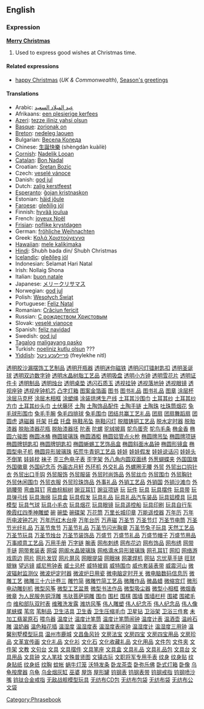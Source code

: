 ==English==
===Expression===
'''[[Merry Christmas]]'''<!-- capitalisation looks wrong -->

# Used to express good wishes at Christmas time.

====Related expressions====
*[[happy Christmas]] (''UK & Commonwealth''), [[Season's greetings]]

====Translations====
*Arabic: [[عيد الميلاد السعيد ]]
*Afrikaans: [[een plesierige kerfees]]
*[[Azeri]]: [[tezze iliniz yahsi olsun]]
*[[Basque]]: [[zorionak on]]
*[[Breton]]: [[nedeleg laouen]]
*Bulgarian: [[Весела Коледа]]
*Chinese: [[生誕快樂]] (shèngdàn kuàilè)
*[[Cornish]]: [[Nadelik Looan]]
*[[Catalan]]: [[Bon Nadal]]
*Croatian: [[Sretan Bozic]]
*Czech: [[veselé vánoce]]
*Danish: [[god jul]]
*Dutch: [[zalig kerstfeest]]
*[[Esperanto]]: [[ĝojan kristnaskon]]
*Estonian: [[häid jõule]]
*[[Faroese]]: [[gleðilig jól]]
*Finnish: [[hyvää joulua]]
*French: [[joyeux Noël]]
*[[Frisian]]: [[noflike krystdagen]]
*German: [[fröhliche Weihnachten]]
*Greek: [[Καλά Χριστούγεννα]]
*[[Hawaiian]]: [[mele kalikimaka]]
*[[Hindi]]: Shubh bada din/ Shubh Christmas
*[[Icelandic]]: [[gleðileg jól]]
*Indonesian: Selamat Hari Natal
*Irish: Nollaig Shona
*Italian: [[buon natale]]
*Japanese: [[メリークリサマス]]
*Norwegian: [[god jul]]
*Polish: [[Wesołych Świąt]]
*Portuguese: [[Feliz Natal]]
*Romanian: [[Crăciun fericit]]
*Russian: [[С рождеством Христовым]] 
*Slovak: [[veselé vianoce]]
*Spanish: [[feliz navidad]]
*Swedish: [[god jul]]
*[[Tagalog]] [[maligayang pasko]]
*Turkish: [[noeliniz kutlu olsun]] ???
*[[Yiddish]]: [[פֿרײלעכע ניטל]] (freylekhe nitl)

[[Category:Phrasebook]]
[http:/www.88558888.com/lipin039/001.htm 透明胶沙漏摆饰工艺制品]
[http:/www.88558888.com/lipin039/002.htm 透明开瓶器]
[http:/www.88558888.com/lipin039/003.htm 透明迷你磁铁]
[http:/www.88558888.com/lipin039/004.htm 透明闪灯镭射匙扣]
[http:/www.88558888.com/lipin039/005.htm 透明圣诞球]
[http:/www.88558888.com/lipin039/006.htm 透明双边数字钟]
[http:/www.88558888.com/lipin039/007.htm 透明水晶树脂工艺品]
[http:/www.88558888.com/lipin039/008.htm 透明吸盘]
[http:/www.88558888.com/lipin039/009.htm 透明小方钟]
[http:/www.88558888.com/lipin039/010.htm 透明雪花片]
[http:/www.88558888.com/lipin039/011.htm 透明证件卡]
[http:/www.88558888.com/lipin039/012.htm 透明制品]
[http:/www.88558888.com/lipin039/013.htm 透明烛台]
[http:/www.88558888.com/lipin039/014.htm 透明桌垫]
[http:/www.88558888.com/lipin039/015.htm 透闪石质玉]
[http:/www.88558888.com/lipin039/016.htm 透视挂钟]
[http:/www.88558888.com/lipin039/017.htm 透视落地钟]
[http:/www.88558888.com/lipin039/018.htm 透视眼镜]
[http:/www.88558888.com/lipin039/019.htm 透视座钟]
[http:/www.88558888.com/lipin039/020.htm 透视座钟机芯]
[http:/www.88558888.com/lipin039/021.htm 凸字灯箱]
[http:/www.88558888.com/lipin039/022.htm 图案金箔画]
[http:/www.88558888.com/lipin039/023.htm 图书]
[http:/www.88558888.com/lipin039/024.htm 图书礼品]
[http:/www.88558888.com/lipin039/025.htm 图书礼品]
[http:/www.88558888.com/lipin039/026.htm 图章]
[http:/www.88558888.com/lipin039/027.htm 涂层杯]
[http:/www.88558888.com/lipin039/028.htm 涂层马克杯]
[http:/www.88558888.com/lipin039/029.htm 涂层木相框]
[http:/www.88558888.com/lipin039/030.htm 涂塑绳]
[http:/www.88558888.com/lipin039/031.htm 涂装烘烤生产线]
[http:/www.88558888.com/lipin039/032.htm 土耳其沙围巾]
[http:/www.88558888.com/lipin039/033.htm 土耳其纱]
[http:/www.88558888.com/lipin039/034.htm 土耳其纱方巾]
[http:/www.88558888.com/lipin039/035.htm 土耳其纱头巾]
[http:/www.88558888.com/lipin039/036.htm 土伏藤环]
[http:/www.88558888.com/lipin039/037.htm 土陶]
[http:/www.88558888.com/lipin039/038.htm 土陶饰品配件]
[http:/www.88558888.com/lipin039/039.htm 土陶手链]
[http:/www.88558888.com/lipin039/040.htm 土陶珠]
[http:/www.88558888.com/lipin039/041.htm 吐珠筒烟花]
[http:/www.88558888.com/lipin039/042.htm 兔毛球形围巾]
[http:/www.88558888.com/lipin039/043.htm 兔毛手腕]
[http:/www.88558888.com/lipin039/044.htm 兔毛四排球]
[http:/www.88558888.com/lipin039/045.htm 兔毛围巾]
[http:/www.88558888.com/lipin039/046.htm 团结共赢工艺礼品]
[http:/www.88558888.com/lipin039/047.htm 团扇]
[http:/www.88558888.com/lipin039/048.htm 团扇舞蹈扇]
[http:/www.88558888.com/lipin039/049.htm 团圆虎]
[http:/www.88558888.com/lipin039/050.htm 退磁器]
[http:/www.88558888.com/lipin039/051.htm 托架]
[http:/www.88558888.com/lipin039/052.htm 托盘]
[http:/www.88558888.com/lipin039/053.htm 托盘]
[http:/www.88558888.com/lipin039/054.htm 拖鞋吊坠]
[http:/www.88558888.com/lipin039/055.htm 拖鞋闪灯]
[http:/www.88558888.com/lipin039/056.htm 脱腊铸铜工艺品]
[http:/www.88558888.com/lipin039/057.htm 脱水定时器]
[http:/www.88558888.com/lipin039/058.htm 脱胎漆器]
[http:/www.88558888.com/lipin039/059.htm 脱胎漆器花瓶]
[http:/www.88558888.com/lipin039/060.htm 脱胎漆器坯]
[http:/www.88558888.com/lipin039/061.htm 陀表]
[http:/www.88558888.com/lipin039/062.htm 陀螺]
[http:/www.88558888.com/lipin039/063.htm 驼绒披肩]
[http:/www.88558888.com/lipin039/064.htm 鸵鸟蛋壳]
[http:/www.88558888.com/lipin039/065.htm 鸵鸟毛条]
[http:/www.88558888.com/lipin039/066.htm 椭金香]
[http:/www.88558888.com/lipin039/067.htm 椭圆六骏图]
[http:/www.88558888.com/lipin039/068.htm 椭圆冰桶]
[http:/www.88558888.com/lipin039/069.htm 椭圆玻璃珠]
[http:/www.88558888.com/lipin039/070.htm 椭圆酒柜]
[http:/www.88558888.com/lipin039/071.htm 椭圆铝管点火枪]
[http:/www.88558888.com/lipin039/072.htm 椭圆牌吊坠]
[http:/www.88558888.com/lipin039/073.htm 椭圆牌项链]
[http:/www.88558888.com/lipin039/074.htm 椭圆牌钥匙扣]
[http:/www.88558888.com/lipin039/075.htm 椭圆牌钥匙扣]
[http:/www.88558888.com/lipin039/076.htm 椭圆蜥蜴工艺饰品盒]
[http:/www.88558888.com/lipin039/077.htm 椭圆斜面水晶钟]
[http:/www.88558888.com/lipin039/078.htm 椭圆形镜盒]
[http:/www.88558888.com/lipin039/079.htm 椭圆型电子机]
[http:/www.88558888.com/lipin039/080.htm 椭圆异形玻璃珠]
[http:/www.88558888.com/lipin039/081.htm 拓荒牛青铜工艺品]
[http:/www.88558888.com/lipin039/082.htm 娃娃]
[http:/www.88558888.com/lipin039/083.htm 娃娃假发]
[http:/www.88558888.com/lipin039/084.htm 娃娃说话闪]
[http:/www.88558888.com/lipin039/085.htm 娃娃头不倒笔]
[http:/www.88558888.com/lipin039/086.htm 娃娃枕]
[http:/www.88558888.com/lipin039/087.htm 袜子]
[http:/www.88558888.com/lipin039/088.htm 歪三色电子表]
[http:/www.88558888.com/lipin039/089.htm 歪字架]
[http:/www.88558888.com/lipin039/090.htm 外八角内圆双面绣]
[http:/www.88558888.com/lipin039/091.htm 外葱蝴蝶夹]
[http:/www.88558888.com/lipin039/092.htm 外国国旗]
[http:/www.88558888.com/lipin039/093.htm 外国徽章]
[http:/www.88558888.com/lipin039/094.htm 外国纪念币]
[http:/www.88558888.com/lipin039/095.htm 外画古月轩]
[http:/www.88558888.com/lipin039/096.htm 外环机]
[http:/www.88558888.com/lipin039/097.htm 外交礼品]
[http:/www.88558888.com/lipin039/098.htm 外螺圈无腰]
[http:/www.88558888.com/lipin039/099.htm 外贸]
[http:/www.88558888.com/lipin039/100.htm 外贸出口钩针衣]
[http:/www.88558888.com/lipin039/101.htm 外贸出口手钩]
[http:/www.88558888.com/lipin039/102.htm 外贸服饰]
[http:/www.88558888.com/lipin039/103.htm 外贸服装]
[http:/www.88558888.com/lipin039/104.htm 外贸时尚饰品]
[http:/www.88558888.com/lipin039/105.htm 外贸丝巾]
[http:/www.88558888.com/lipin039/106.htm 外贸围巾]
[http:/www.88558888.com/lipin039/107.htm 外贸胸针]
[http:/www.88558888.com/lipin039/108.htm 外贸休闲围巾]
[http:/www.88558888.com/lipin039/109.htm 外贸衣服]
[http:/www.88558888.com/lipin039/110.htm 外贸珍珠饰品]
[http:/www.88558888.com/lipin039/111.htm 外事礼品]
[http:/www.88558888.com/lipin039/112.htm 外销工艺品]
[http:/www.88558888.com/lipin039/113.htm 外销国]
[http:/www.88558888.com/lipin039/114.htm 外销沙滩巾]
[http:/www.88558888.com/lipin039/115.htm 外销腰带]
[http:/www.88558888.com/lipin039/116.htm 弯曲耳钉]
[http:/www.88558888.com/lipin039/117.htm 弯曲棕榈树]
[http:/www.88558888.com/lipin039/118.htm 豌豆耳钉]
[http:/www.88558888.com/lipin039/119.htm 豌豆项链]
[http:/www.88558888.com/lipin039/120.htm 玩]
[http:/www.88558888.com/lipin039/121.htm 玩件]
[http:/www.88558888.com/lipin039/122.htm 玩具]
[http:/www.88558888.com/lipin039/123.htm 玩具摆件]
[http:/www.88558888.com/lipin039/124.htm 玩具带]
[http:/www.88558888.com/lipin039/125.htm 玩具弹弓线]
[http:/www.88558888.com/lipin039/126.htm 玩具海绵]
[http:/www.88558888.com/lipin039/127.htm 玩具盒]
[http:/www.88558888.com/lipin039/128.htm 玩具假发]
[http:/www.88558888.com/lipin039/129.htm 玩具礼品]
[http:/www.88558888.com/lipin039/130.htm 玩具礼品汽车装品]
[http:/www.88558888.com/lipin039/131.htm 玩具铝模具]
[http:/www.88558888.com/lipin039/132.htm 玩具模型]
[http:/www.88558888.com/lipin039/133.htm 玩具气球]
[http:/www.88558888.com/lipin039/134.htm 玩具小毛衣]
[http:/www.88558888.com/lipin039/135.htm 玩具烟花]
[http:/www.88558888.com/lipin039/136.htm 玩具眼镜]
[http:/www.88558888.com/lipin039/137.htm 玩具遥控船]
[http:/www.88558888.com/lipin039/138.htm 玩具印刷]
[http:/www.88558888.com/lipin039/139.htm 玩具自行车]
[http:/www.88558888.com/lipin039/140.htm 晚霞红四季神雕塑]
[http:/www.88558888.com/lipin039/141.htm 碗]
[http:/www.88558888.com/lipin039/142.htm 碗垫]
[http:/www.88558888.com/lipin039/143.htm 碗碟架]
[http:/www.88558888.com/lipin039/144.htm 万花筒]
[http:/www.88558888.com/lipin039/145.htm 万里长城印章]
[http:/www.88558888.com/lipin039/146.htm 万能遥控器]
[http:/www.88558888.com/lipin039/147.htm 万年历]
[http:/www.88558888.com/lipin039/148.htm 万年历电波钟芯片]
[http:/www.88558888.com/lipin039/149.htm 万年历红木台座]
[http:/www.88558888.com/lipin039/150.htm 万年台历]
[http:/www.88558888.com/lipin039/151.htm 万声磁]
[http:/www.88558888.com/lipin039/152.htm 万圣节]
[http:/www.88558888.com/lipin039/153.htm 万圣节灯]
[http:/www.88558888.com/lipin039/154.htm 万圣节电筒]
[http:/www.88558888.com/lipin039/155.htm 万圣节光纤礼品]
[http:/www.88558888.com/lipin039/156.htm 万圣节鬼节]
[http:/www.88558888.com/lipin039/157.htm 万圣节礼品]
[http:/www.88558888.com/lipin039/158.htm 万圣节闪光胸章]
[http:/www.88558888.com/lipin039/159.htm 万圣节兔子玩具]
[http:/www.88558888.com/lipin039/160.htm 天然工艺品]
[http:/www.88558888.com/lipin039/161.htm 万圣节玩具]
[http:/www.88558888.com/lipin039/162.htm 万圣节烛台]
[http:/www.88558888.com/lipin039/163.htm 万圣节装饰品]
[http:/www.88558888.com/lipin039/164.htm 万盛节]
[http:/www.88558888.com/lipin039/165.htm 万盛节礼品]
[http:/www.88558888.com/lipin039/166.htm 万盛节帽子]
[http:/www.88558888.com/lipin039/167.htm 万盛节用品]
[http:/www.88558888.com/lipin039/168.htm 万事顺意工艺品]
[http:/www.88558888.com/lipin039/169.htm 万用手册]
[http:/www.88558888.com/lipin039/170.htm 万字链]
[http:/www.88558888.com/lipin039/171.htm 腕表]
[http:/www.88558888.com/lipin039/172.htm 网布刺绣]
[http:/www.88558888.com/lipin039/173.htm 网布花边]
[http:/www.88558888.com/lipin039/174.htm 网布饰品]
[http:/www.88558888.com/lipin039/175.htm 网布绣]
[http:/www.88558888.com/lipin039/176.htm 网带手链]
[http:/www.88558888.com/lipin039/177.htm 网带套装表]
[http:/www.88558888.com/lipin039/178.htm 网袋]
[http:/www.88558888.com/lipin039/179.htm 网阁水晶玻璃珠]
[http:/www.88558888.com/lipin039/180.htm 网格滴水异形玻璃珠]
[http:/www.88558888.com/lipin039/181.htm 网孔耳钉]
[http:/www.88558888.com/lipin039/182.htm 网扣]
[http:/www.88558888.com/lipin039/183.htm 网络游戏周边]
[http:/www.88558888.com/lipin039/184.htm 网片]
[http:/www.88558888.com/lipin039/185.htm 网片发钗]
[http:/www.88558888.com/lipin039/186.htm 网片屏风]
[http:/www.88558888.com/lipin039/187.htm 网眼提袋]
[http:/www.88558888.com/lipin039/188.htm 网眼袜]
[http:/www.88558888.com/lipin039/189.htm 网罩焊机]
[http:/www.88558888.com/lipin039/190.htm 网钻]
[http:/www.88558888.com/lipin039/191.htm 忘忧草手链]
[http:/www.88558888.com/lipin039/192.htm 旺财貔貅]
[http:/www.88558888.com/lipin039/193.htm 望远镜]
[http:/www.88558888.com/lipin039/194.htm 威尼熊钟表]
[http:/www.88558888.com/lipin039/195.htm 威士忌杯]
[http:/www.88558888.com/lipin039/196.htm 威特披肩]
[http:/www.88558888.com/lipin039/197.htm 威特围巾]
[http:/www.88558888.com/lipin039/198.htm 威也套装表带]
[http:/www.88558888.com/lipin039/199.htm 威震河山]
[http:/www.88558888.com/lipin039/200.htm 微波辐射监测仪]
[http:/www.88558888.com/lipin039/201.htm 微波炉定时器]
[http:/www.88558888.com/lipin039/202.htm 微波炉日用瓷]
[http:/www.88558888.com/lipin039/203.htm 微电脑定时开关]
[http:/www.88558888.com/lipin039/204.htm 微电脑数码信息历]
[http:/www.88558888.com/lipin039/205.htm 微雕工艺]
[http:/www.88558888.com/lipin039/206.htm 微雕三十六计卷三]
[http:/www.88558888.com/lipin039/207.htm 雕竹简]
[http:/www.88558888.com/lipin039/208.htm 微雕竹简工艺品]
[http:/www.88558888.com/lipin039/209.htm 微雕作品]
[http:/www.88558888.com/lipin039/210.htm 微晶蜡]
[http:/www.88558888.com/lipin039/211.htm 微缩宫灯]
[http:/www.88558888.com/lipin039/212.htm 微形电动雕刻机]
[http:/www.88558888.com/lipin039/213.htm 微型风筝]
[http:/www.88558888.com/lipin039/214.htm 微型工艺盆景]
[http:/www.88558888.com/lipin039/215.htm 微型书法作品]
[http:/www.88558888.com/lipin039/216.htm 微型吸尘器]
[http:/www.88558888.com/lipin039/217.htm 微型小相框]
[http:/www.88558888.com/lipin039/218.htm 微烟香]
[http:/www.88558888.com/lipin039/219.htm 微章]
[http:/www.88558888.com/lipin039/220.htm 为人民服务铜浮雕]
[http:/www.88558888.com/lipin039/221.htm 韦驮菩萨铜雕]
[http:/www.88558888.com/lipin039/222.htm 围巾]
[http:/www.88558888.com/lipin039/223.htm 围栏]
[http:/www.88558888.com/lipin039/224.htm 围棋]
[http:/www.88558888.com/lipin039/225.htm 围墙]
[http:/www.88558888.com/lipin039/226.htm 围墙栏杆]
[http:/www.88558888.com/lipin039/227.htm 围裙]
[http:/www.88558888.com/lipin039/228.htm 围裙毛巾]
[http:/www.88558888.com/lipin039/229.htm 维和部队双时表]
[http:/www.88558888.com/lipin039/230.htm 维雅洗发露]
[http:/www.88558888.com/lipin039/231.htm 潍坊风筝]
[http:/www.88558888.com/lipin039/232.htm 伟人雕塑]
[http:/www.88558888.com/lipin039/233.htm 伟人纪念币]
[http:/www.88558888.com/lipin039/234.htm 伟人纪念品]
[http:/www.88558888.com/lipin039/235.htm 伟人像]
[http:/www.88558888.com/lipin039/236.htm 尾蛱蝶]
[http:/www.88558888.com/lipin039/237.htm 苇帘]
[http:/www.88558888.com/lipin039/238.htm 苇制品]
[http:/www.88558888.com/lipin039/239.htm 卫生洁具]
[http:/www.88558888.com/lipin039/240.htm 卫生香]
[http:/www.88558888.com/lipin039/241.htm 卫生压缩毛巾]
[http:/www.88558888.com/lipin039/242.htm 卫星钻]
[http:/www.88558888.com/lipin039/243.htm 卫浴架]
[http:/www.88558888.com/lipin039/244.htm 卫浴三件套]
[http:/www.88558888.com/lipin039/245.htm 未加工翡翠原石]
[http:/www.88558888.com/lipin039/246.htm 喂鸟器]
[http:/www.88558888.com/lipin039/247.htm 温度计]
[http:/www.88558888.com/lipin039/248.htm 温度计笔筒]
[http:/www.88558888.com/lipin039/249.htm 温度计笔筒闹钟]
[http:/www.88558888.com/lipin039/250.htm 温度计表]
[http:/www.88558888.com/lipin039/251.htm 温酒壶]
[http:/www.88558888.com/lipin039/252.htm 温岭石雕]
[http:/www.88558888.com/lipin039/253.htm 温奶器]
[http:/www.88558888.com/lipin039/254.htm 温色釉花插]
[http:/www.88558888.com/lipin039/255.htm 温湿度]
[http:/www.88558888.com/lipin039/256.htm 温湿度表]
[http:/www.88558888.com/lipin039/257.htm 温湿度表闹钟]
[http:/www.88558888.com/lipin039/258.htm 温湿度计]
[http:/www.88558888.com/lipin039/259.htm 温湿度三用钟]
[http:/www.88558888.com/lipin039/260.htm 温馨别墅模型玩具]
[http:/www.88558888.com/lipin039/261.htm 温州市鹿城]
[http:/www.88558888.com/lipin039/262.htm 文昌鱼风铃]
[http:/www.88558888.com/lipin039/263.htm 文房法宝]
[http:/www.88558888.com/lipin039/264.htm 文房四宝]
[http:/www.88558888.com/lipin039/265.htm 文房四宝用品]
[http:/www.88558888.com/lipin039/266.htm 文房珍品]
[http:/www.88558888.com/lipin039/267.htm 文革宣传画]
[http:/www.88558888.com/lipin039/268.htm 文化礼品]
[http:/www.88558888.com/lipin039/269.htm 文化衫]
[http:/www.88558888.com/lipin039/270.htm 文化石]
[http:/www.88558888.com/lipin039/271.htm 文化收藏礼品]
[http:/www.88558888.com/lipin039/272.htm 文化用品]
[http:/www.88558888.com/lipin039/273.htm 文件包]
[http:/www.88558888.com/lipin039/274.htm 文件夹]
[http:/www.88558888.com/lipin039/275.htm 文件架]
[http:/www.88558888.com/lipin039/276.htm 文教]
[http:/www.88558888.com/lipin039/277.htm 文句台]
[http:/www.88558888.com/lipin039/278.htm 文具]
[http:/www.88558888.com/lipin039/279.htm 文具摆件]
[http:/www.88558888.com/lipin039/280.htm 文具笔座]
[http:/www.88558888.com/lipin039/281.htm 文具盒]
[http:/www.88558888.com/lipin039/282.htm 文具礼品]
[http:/www.88558888.com/lipin039/283.htm 文具礼品包]
[http:/www.88558888.com/lipin039/284.htm 文具台]
[http:/www.88558888.com/lipin039/285.htm 文具用品]
[http:/www.88558888.com/lipin039/286.htm 文具钟]
[http:/www.88558888.com/lipin039/287.htm 文人笔挂]
[http:/www.88558888.com/lipin039/288.htm 文殊普贤图]
[http:/www.88558888.com/lipin039/289.htm 文镇古玩]
[http:/www.88558888.com/lipin039/290.htm 文职将军专用手表]
[http:/www.88558888.com/lipin039/291.htm 纹身]
[http:/www.88558888.com/lipin039/292.htm 纹身贴]
[http:/www.88558888.com/lipin039/293.htm 纹身贴纸]
[http:/www.88558888.com/lipin039/294.htm 纹身纸]
[http:/www.88558888.com/lipin039/295.htm 纹胸]
[http:/www.88558888.com/lipin039/296.htm 蚊帐]
[http:/www.88558888.com/lipin039/297.htm 蜗牛灯笼]
[http:/www.88558888.com/lipin039/298.htm 沃特发条]
[http:/www.88558888.com/lipin039/299.htm 卧龙茶壶]
[http:/www.88558888.com/lipin039/300.htm 卧弥乐佛]
[http:/www.88558888.com/lipin039/301.htm 卧式灯箱]
[http:/www.88558888.com/lipin039/302.htm 卧像]
[http:/www.88558888.com/lipin039/303.htm 乌龟按摩器]
[http:/www.88558888.com/lipin039/304.htm 乌龟]
[http:/www.88558888.com/lipin039/305.htm 乌金烟灰缸]
[http:/www.88558888.com/lipin039/306.htm 巫婆]
[http:/www.88558888.com/lipin039/307.htm 屋饰]
[http:/www.88558888.com/lipin039/308.htm 屋形罐]
[http:/www.88558888.com/lipin039/309.htm 钨钢表]
[http:/www.88558888.com/lipin039/310.htm 钨钢表带]
[http:/www.88558888.com/lipin039/311.htm 钨钢戒指]
[http:/www.88558888.com/lipin039/312.htm 钨钢喷沙嘴]
[http:/www.88558888.com/lipin039/313.htm 钨钛合金戒指]
[http:/www.88558888.com/lipin039/314.htm 无敌战舰模型玩具]
[http:/www.88558888.com/lipin039/315.htm 无纺布CD包]
[http:/www.88558888.com/lipin039/316.htm 无纺布包袋]
[http:/www.88558888.com/lipin039/317.htm 无纺布袋]
[http:/www.88558888.com/lipin039/318.htm 无纺布公文袋]